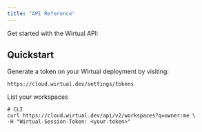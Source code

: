 ```yaml
---
title: "API Reference"
---
```


Get started with the Wirtual API:

## Quickstart

Generate a token on your Wirtual deployment by visiting:

```shell
https://cloud.wirtual.dev/settings/tokens
```

List your workspaces

```shell
# CLI
curl https://cloud.wirtual.dev/api/v2/workspaces?q=owner:me \
-H "Wirtual-Session-Token: <your-token>"
```